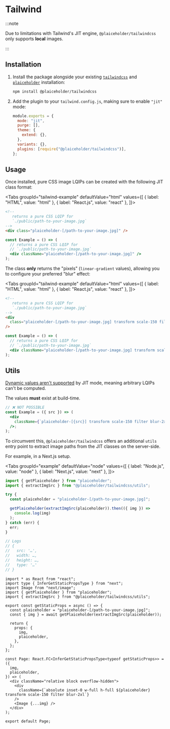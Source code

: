 # Tailwind

:::note

Due to limitations with Tailwind's JIT engine, `@plaiceholder/tailwindcss`
only supports **local** images.

:::

## Installation

1. Install the package alongside your existing [`tailwindcss`](https://tailwindcss.com/docs/installation) and [`plaiceholder`](/getting-started) installation:

   ```sh npm2yarn
   npm install @plaiceholder/tailwindcss
   ```

2. Add the plugin to your `tailwind.config.js`, making sure to enable `"jit"` mode:

   ```js title="tailwind.config.js" {2,8}
   module.exports = {
     mode: "jit",
     purge: [],
     theme: {
       extend: {},
     },
     variants: {},
     plugins: [require("@plaiceholder/tailwindcss")],
   };
   ```

## Usage

Once installed, pure CSS image LQIPs can be created with the following JIT class format:

<Tabs
groupId="tailwind-example"
defaultValue="html"
values={[
{ label: "HTML", value: "html" },
{ label: "React.js", value: "react" },
]}>
<TabItem value="html">

```html
<!-- 
   returns a pure CSS LQIP for 
   `./public/path-to-your-image.jpg`
-->
<div class="plaiceholder-[/path-to-your-image.jpg]" />
```

</TabItem>
<TabItem value="react">

```jsx
const Example = () => (
  // returns a pure CSS LQIP for
  // `./public/path-to-your-image.jpg`
  <div className="plaiceholder-[/path-to-your-image.jpg]" />
);
```

</TabItem>
</Tabs>

The class **only** returns the "pixels" (`linear-gradient` values), allowing you to configure your preferred "blur" effect:

<Tabs
groupId="tailwind-example"
defaultValue="html"
values={[
{ label: "HTML", value: "html" },
{ label: "React.js", value: "react" },
]}>
<TabItem value="html">

```html
<!-- 
   returns a pure CSS LQIP for 
   `./public/path-to-your-image.jpg`
-->
<div
  class="plaiceholder-[/path-to-your-image.jpg] transform scale-150 filter blur-2xl"
/>
```

</TabItem>
<TabItem value="react">

```jsx
const Example = () => (
  // returns a pure CSS LQIP for
  // `./public/path-to-your-image.jpg`
  <div className="plaiceholder-[/path-to-your-image.jpg] transform scale-150 filter blur-2xl" />
);
```

</TabItem>
</Tabs>

## Utils

[Dynamic values aren't supported](https://tailwindcss.com/docs/just-in-time-mode#known-limitations) by JIT mode, meaning arbitrary LQIPs can't be computed.

The values **must** exist at build-time.

```jsx
// ❌ NOT POSSIBLE
const Example = ({ src }) => (
  <div
    className={`plaiceholder-[{src}] transform scale-150 filter blur-2xl`}
  />;
);
```

To circumvent this, `@plaiceholder/tailwindcss` offers an additional `utils` entry point to extract image paths from the JIT classes on the server-side.

For example, in a Next.js setup.

<Tabs
groupId="example"
defaultValue="node"
values={[
{ label: "Node.js", value: "node" },
{ label: "Next.js", value: "next" },
]}>
<TabItem value="node">

```js
import { getPlaiceholder } from "plaiceholder";
import { extractImgSrc } from "@plaiceholder/tailwindcss/utils";

try {
  const plaiceholder = "plaiceholder-[/path-to-your-image.jpg]";

  getPlaiceholder(extractImgSrc(plaiceholder)).then(({ img }) =>
    console.log(img)
  );
} catch (err) {
  err;
}

// Logs
// {
//   src: '…',
//   width: …,
//   height: …,
//   type: '…'
// }
```

</TabItem>
<TabItem value="next">

```tsx title="pages/example.tsx"
import * as React from "react";
import type { InferGetStaticPropsType } from "next";
import Image from "next/image";
import { getPlaiceholder } from "plaiceholder";
import { extractImgSrc } from "@plaiceholder/tailwindcss/utils";

export const getStaticProps = async () => {
  const plaiceholder = "plaiceholder-[/path-to-your-image.jpg]";
  const { img } = await getPlaiceholder(extractImgSrc(plaiceholder));

  return {
    props: {
      img,
      plaiceholder,
    },
  };
};

const Page: React.FC<InferGetStaticPropsType<typeof getStaticProps>> = ({
  img,
  plaiceholder,
}) => (
  <div className="relative block overflow-hidden">
    <div
      className={`absolute inset-0 w-full h-full ${plaiceholder} transform scale-150 filter blur-2xl`}
    />
    <Image {...img} />
  </div>
);

export default Page;
```

</TabItem>
</Tabs>
